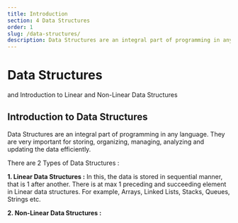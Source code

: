 ```yaml
---
title: Introduction
section: 4 Data Structures
order: 1
slug: /data-structures/
description: Data Structures are an integral part of programming in any language. They are very important for storing, organizing, managing and analyzing the data.
---
```


# Data Structures
and Introduction to Linear and Non-Linear Data Structures

## Introduction to Data Structures

Data Structures are an integral part of programming in any language. They are very important for storing, organizing, managing, analyzing and updating the data efficiently.

There are 2 Types of Data Structures :

**1. Linear Data Structures :** In this, the data is stored in sequential manner, that is 1 after another. There is at max 1 preceding and succeeding element in Linear data structures.
For example, Arrays, Linked Lists, Stacks, Queues, Strings etc.

**2. Non-Linear Data Structures :**